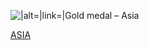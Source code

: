 [[File:Gold medal asia.svg|{{{size|16px}}}|alt={{{alt|Gold}}}|link={{{link|}}}|Gold medal – Asia]]<noinclude>

[[Category:Medal icon templates|ASIA]]
</noinclude>